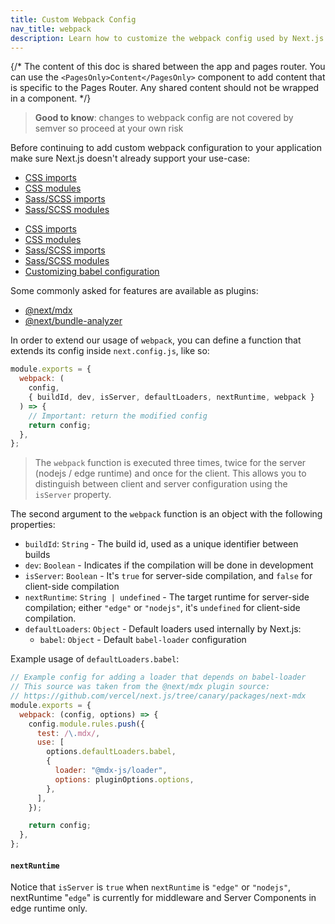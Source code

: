 ```yaml
---
title: Custom Webpack Config
nav_title: webpack
description: Learn how to customize the webpack config used by Next.js
---
```


{/* The content of this doc is shared between the app and pages router. You can use the `<PagesOnly>Content</PagesOnly>` component to add content that is specific to the Pages Router. Any shared content should not be wrapped in a component. */}

> **Good to know**: changes to webpack config are not covered by semver so proceed at your own risk

Before continuing to add custom webpack configuration to your application make sure Next.js doesn't already support your use-case:

<AppOnly>

- [CSS imports](/docs/app/building-your-application/styling)
- [CSS modules](/docs/app/building-your-application/styling/css-modules)
- [Sass/SCSS imports](/docs/app/building-your-application/styling/sass)
- [Sass/SCSS modules](/docs/app/building-your-application/styling/sass)

</AppOnly>

<PagesOnly>

- [CSS imports](/docs/pages/building-your-application/styling)
- [CSS modules](/docs/pages/building-your-application/styling/css-modules)
- [Sass/SCSS imports](/docs/pages/building-your-application/styling/sass)
- [Sass/SCSS modules](/docs/pages/building-your-application/styling/sass)
- [Customizing babel configuration](/docs/pages/building-your-application/configuring/babel)

</PagesOnly>

Some commonly asked for features are available as plugins:

- [@next/mdx](https://github.com/vercel/next.js/tree/canary/packages/next-mdx)
- [@next/bundle-analyzer](https://github.com/vercel/next.js/tree/canary/packages/next-bundle-analyzer)

In order to extend our usage of `webpack`, you can define a function that extends its config inside `next.config.js`, like so:

```js filename="next.config.js"
module.exports = {
  webpack: (
    config,
    { buildId, dev, isServer, defaultLoaders, nextRuntime, webpack }
  ) => {
    // Important: return the modified config
    return config;
  },
};
```

> The `webpack` function is executed three times, twice for the server (nodejs / edge runtime) and once for the client. This allows you to distinguish between client and server configuration using the `isServer` property.

The second argument to the `webpack` function is an object with the following properties:

- `buildId`: `String` - The build id, used as a unique identifier between builds
- `dev`: `Boolean` - Indicates if the compilation will be done in development
- `isServer`: `Boolean` - It's `true` for server-side compilation, and `false` for client-side compilation
- `nextRuntime`: `String | undefined` - The target runtime for server-side compilation; either `"edge"` or `"nodejs"`, it's `undefined` for client-side compilation.
- `defaultLoaders`: `Object` - Default loaders used internally by Next.js:
  - `babel`: `Object` - Default `babel-loader` configuration

Example usage of `defaultLoaders.babel`:

```js
// Example config for adding a loader that depends on babel-loader
// This source was taken from the @next/mdx plugin source:
// https://github.com/vercel/next.js/tree/canary/packages/next-mdx
module.exports = {
  webpack: (config, options) => {
    config.module.rules.push({
      test: /\.mdx/,
      use: [
        options.defaultLoaders.babel,
        {
          loader: "@mdx-js/loader",
          options: pluginOptions.options,
        },
      ],
    });

    return config;
  },
};
```

#### `nextRuntime`

Notice that `isServer` is `true` when `nextRuntime` is `"edge"` or `"nodejs"`, nextRuntime "`edge`" is currently for middleware and Server Components in edge runtime only.
